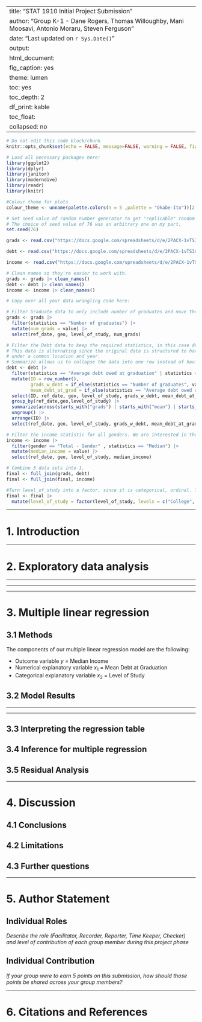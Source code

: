 
---
title: "STAT 1910 Initial Project Submission"
author: "Group K-1 - Dane Rogers, Thomas Willoughby, Mani Moosavi, Antonio Moraru, Steven Ferguson"
date: "Last updated on `r Sys.Date()`"
output:
  html_document:
    fig_caption: yes
    theme: lumen
    toc: yes
    toc_depth: 2
    df_print: kable
    toc_float:
      collapsed: no
---

```r
# Do not edit this code block/chunk
knitr::opts_chunk$set(echo = FALSE, message=FALSE, warning = FALSE, fig.width = 16/2.5, fig.height = 9/2.5)
```


```r
# Load all necessary packages here:
library(ggplot2)
library(dplyr)
library(janitor)
library(moderndive)
library(readr)
library(knitr)

#Colour theme for plots
colour_theme <- unname(palette.colors(n = 5 ,palette = "Okabe-Ito"))[2:5]

# Set seed value of random number generator to get "replicable" random numbers.
# The choice of seed value of 76 was an arbitrary one on my part.
set.seed(76)
```

```r
grads <- read.csv("https://docs.google.com/spreadsheets/d/e/2PACX-1vTS3o2KpQPr5oktC1uFW4ANXU23FOj3jC76phsdI2Vrd5P4f8DhnwWrhuArxSV6hoUJwFnKArGYKV3y/pub?gid=549793624&single=true&output=csv")

debt <- read.csv("https://docs.google.com/spreadsheets/d/e/2PACX-1vTS3o2KpQPr5oktC1uFW4ANXU23FOj3jC76phsdI2Vrd5P4f8DhnwWrhuArxSV6hoUJwFnKArGYKV3y/pub?gid=766126691&single=true&output=csv")

income <- read.csv("https://docs.google.com/spreadsheets/d/e/2PACX-1vTS3o2KpQPr5oktC1uFW4ANXU23FOj3jC76phsdI2Vrd5P4f8DhnwWrhuArxSV6hoUJwFnKArGYKV3y/pub?gid=1540805879&single=true&output=csv")

# Clean names so they're easier to work with.
grads <- grads |> clean_names()
debt <- debt |> clean_names()
income <- income |> clean_names()

```

```r
# Copy over all your data wrangling code here:

# Filter Graduate data to only include number of graduates and move the "statistics" column into the column name.
grads <- grads |>
  filter(statistics == "Number of graduates") |>
  mutate(num_grads = value) |>
  select(ref_date, geo, level_of_study, num_grads)

# Filter the Debt data to keep the required statistics, in this case debt at graduation and number of graduates.
# This data is alternating since the original data is structured to have each statistic split across new rows
# under a common location and year.
# Summarize allows us to collapse the data into one row instead of having a row for each stat.
debt <- debt |> 
  filter(statistics == "Average debt owed at graduation" | statistics == "Number of graduates") |>
  mutate(ID = row_number(),
         grads_w_debt = if_else(statistics == "Number of graduates", value, 0),
         mean_debt_at_grad = if_else(statistics == "Average debt owed at graduation", value, 0)) |>
  select(ID, ref_date, geo, level_of_study, grads_w_debt, mean_debt_at_grad) |>
  group_by(ref_date,geo,level_of_study) |>
  summarize(across(starts_with("grads") | starts_with("mean") | starts_with("ID"), max)) |>
  ungroup() |>
  arrange(ID) |>
  select(ref_date, geo, level_of_study, grads_w_debt, mean_debt_at_grad)

# Filter the income statistic for all genders. We are interested in the Median income stored in this data.
income <- income |> 
  filter(gender == "Total - Gender" , statistics == "Median") |>
  mutate(median_income = value) |>
  select(ref_date, geo, level_of_study, median_income)

# Combine 3 data sets into 1.
final <- full_join(grads, debt)
final <- full_join(final, income)

#Turn level_of_study into a factor, since it is categorical, ordinal. This will preserve it's order when graphed.
final <- final |>
  mutate(level_of_study = factor(level_of_study, levels = c("College", "Bachelor's", "Master's", "Doctorate")))
```



***

# 1. Introduction 



***



# 2. Exploratory data analysis




***



***



***



# 3. Multiple linear regression

## 3.1 Methods

The components of our multiple linear regression model are the following:

* Outcome variable $y$ = Median Income
* Numerical explanatory variable $x_1$ = Mean Debt at Graduation
* Categorical explanatory variable $x_2$ = Level of Study


## 3.2 Model Results

***



***

## 3.3 Interpreting the regression table



## 3.4 Inference for multiple regression



## 3.5 Residual Analysis



***



# 4. Discussion 

## 4.1 Conclusions


## 4.2 Limitations


## 4.3 Further questions




*** 



# 5. Author Statement

## Individual Roles

_Describe the role (Facilitator, Recorder, Reporter, Time Keeper, Checker) and level of contribution of each group member during this project phase_ 


## Individual Contribution

_If your group were to earn 5 points on this submission, how should those points be shared across your group members?_



***


# 6. Citations and References {-}



